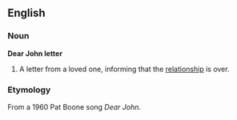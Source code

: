 ==English==
===Noun===
'''Dear John letter'''
# A letter from a loved one, informing that the [[relationship]] is over.
===Etymology===
From a 1960 Pat Boone song ''Dear John''.